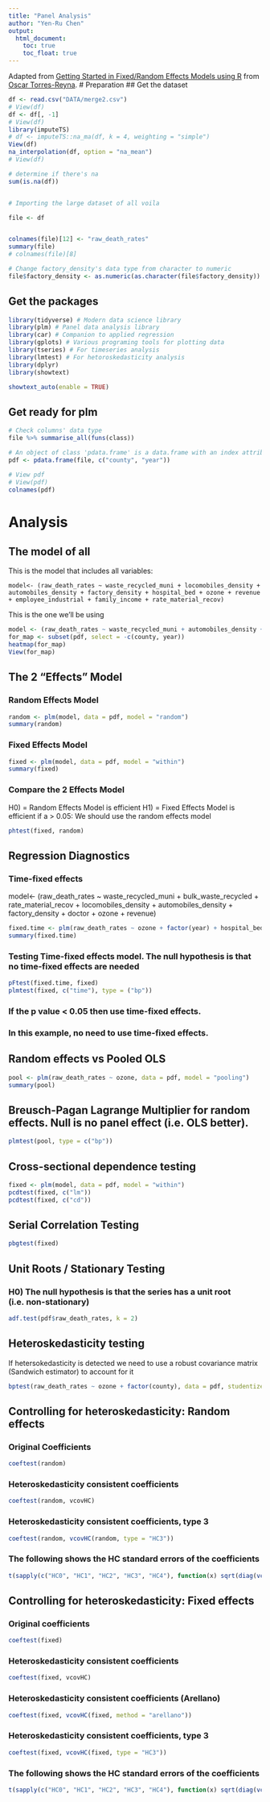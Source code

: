 ```yaml
---
title: "Panel Analysis"
author: "Yen-Ru Chen"
output:
  html_document:
    toc: true
    toc_float: true
---
```

Adapted from [Getting Started in Fixed/Random Effects Models using R](https://dss.princeton.edu/training/Panel101R.pdf) from [Oscar Torres-Reyna](https://dss.princeton.edu/training/).
# Preparation
## Get the dataset
```r
df <- read.csv("DATA/merge2.csv")
# View(df)
df <- df[, -1]
# View(df)
library(imputeTS)
# df <- imputeTS::na_ma(df, k = 4, weighting = "simple")
View(df)
na_interpolation(df, option = "na_mean")
# View(df)

# determine if there's na
sum(is.na(df))


# Importing the large dataset of all voila

file <- df


colnames(file)[12] <- "raw_death_rates"
summary(file)
# colnames(file)[8]

# Change factory_density's data type from character to numeric
file$factory_density <- as.numeric(as.character(file$factory_density))
```

## Get the packages
```r
library(tidyverse) # Modern data science library
library(plm) # Panel data analysis library
library(car) # Companion to applied regression
library(gplots) # Various programing tools for plotting data
library(tseries) # For timeseries analysis
library(lmtest) # For hetoroskedasticity analysis
library(dplyr)
library(showtext)

showtext_auto(enable = TRUE)
```

## Get ready for plm
```r
# Check columns' data type
file %>% summarise_all(funs(class))

# An object of class 'pdata.frame' is a data.frame with an index attribute that describes its individual and time dimensions.
pdf <- pdata.frame(file, c("county", "year"))

# View pdf
# View(pdf)
colnames(pdf)
```

# Analysis
## The model of all

This is the model that includes all variables:
```
model<- (raw_death_rates ~ waste_recycled_muni + locomobiles_density + automobiles_density + factory_density + hospital_bed + ozone + revenue + employee_industrial + family_income + rate_material_recov)
```

This is the one we'll be using
```r
model <- (raw_death_rates ~ waste_recycled_muni + automobiles_density + hospital_bed + ozone + revenue + employee_industrial + rate_material_recov + family_income)
for_map <- subset(pdf, select = -c(county, year))
heatmap(for_map)
View(for_map)
```

## The 2 "Effects" Model
### Random Effects Model
```r
random <- plm(model, data = pdf, model = "random")
summary(random)
```

### Fixed Effects Model
```r
fixed <- plm(model, data = pdf, model = "within")
summary(fixed)
```

### Compare the 2 Effects Model
H0) = Random Effects Model is efficient
H1) = Fixed Effects Model is efficient
  if a > 0.05:
    We should use the random effects model
    
```r
phtest(fixed, random)
```

## Regression Diagnostics
### Time-fixed effects
model<- (raw_death_rates ~ waste_recycled_muni + bulk_waste_recycled + rate_material_recov + locomobiles_density + automobiles_density + factory_density + doctor + ozone + revenue)
```r
fixed.time <- plm(raw_death_rates ~ ozone + factor(year) + hospital_bed + waste_recycled_muni + automobiles_density + revenue, data = pdf, model = "within")
summary(fixed.time)
```


### Testing Time-fixed effects model. The null hypothesis is that no time-fixed effects are needed
```r
pFtest(fixed.time, fixed)
plmtest(fixed, c("time"), type = ("bp"))
```

### If the p value < 0.05 then use time-fixed effects.
### In this example, no need to use time-fixed effects.

## Random effects vs Pooled OLS
```r
pool <- plm(raw_death_rates ~ ozone, data = pdf, model = "pooling")
summary(pool)
```


## Breusch-Pagan Lagrange Multiplier for random effects. Null is no panel effect (i.e. OLS better).
```r
plmtest(pool, type = c("bp"))
```


## Cross-sectional dependence testing
```r
fixed <- plm(model, data = pdf, model = "within")
pcdtest(fixed, c("lm"))
pcdtest(fixed, c("cd"))
```

## Serial Correlation Testing
```r
pbgtest(fixed)
```


## Unit Roots / Stationary Testing
### H0) The null hypothesis is that the series has a unit root (i.e. non-stationary)
```r
adf.test(pdf$raw_death_rates, k = 2)
```


## Heteroskedasticity testing
If hetersokedasticity is detected we need to use a robust covariance matrix (Sandwich estimator) to account for it
```r
bptest(raw_death_rates ~ ozone + factor(county), data = pdf, studentize = F)
```

## Controlling for heteroskedasticity: Random effects
### Original Coefficients
```r
coeftest(random)
```

### Heteroskedasticity consistent coefficients
```r
coeftest(random, vcovHC)
```

### Heteroskedasticity consistent coefficients, type 3
```r
coeftest(random, vcovHC(random, type = "HC3"))
```

### The following shows the HC standard errors of the coefficients
```r
t(sapply(c("HC0", "HC1", "HC2", "HC3", "HC4"), function(x) sqrt(diag(vcovHC(random, type = x)))))
```


## Controlling for heteroskedasticity: Fixed effects
### Original coefficients
```r
coeftest(fixed)
```
### Heteroskedasticity consistent coefficients
```r
coeftest(fixed, vcovHC)
```
### Heteroskedasticity consistent coefficients (Arellano)
```r
coeftest(fixed, vcovHC(fixed, method = "arellano"))
```
### Heteroskedasticity consistent coefficients, type 3
```r
coeftest(fixed, vcovHC(fixed, type = "HC3"))
```
### The following shows the HC standard errors of the coefficients
```r
t(sapply(c("HC0", "HC1", "HC2", "HC3", "HC4"), function(x) sqrt(diag(vcovHC(fixed, type = x)))))
```


